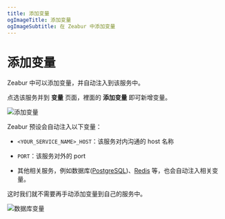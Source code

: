 ```yaml
---
title: 添加变量
ogImageTitle: 添加变量
ogImageSubtitle: 在 Zeabur 中添加变量
---
```


# 添加变量

Zeabur 中可以添加变量，并自动注入到该服务中。

点选该服务并到 **变量** 页面，裡面的 **添加变量** 即可新增变量。

![添加变量](/environment/add-variables.zh-CN.png)

Zeabur 预设会自动注入以下变量：

- `<YOUR_SERVICE_NAME>_HOST`：该服务对内沟通的 host 名称

- `PORT`：该服务对外的 port

- 其他相关服务，例如数据库([PostgreSQL](/databases/postgresql))、[Redis](/databases/redis) 等，也会自动注入相关变量。

这时我们就不需要再手动添加变量到自己的服务中。

![数据库变量](/environment/db-env.zh-CN.png)

